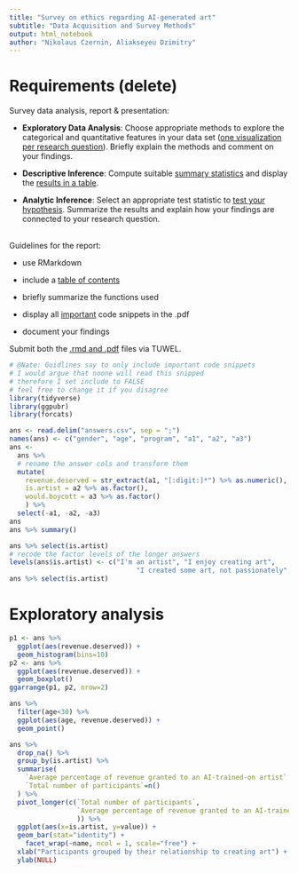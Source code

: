 ```yaml
---
title: "Survey on ethics regarding AI-generated art"
subtitle: "Data Acquisition and Survey Methods"
output: html_notebook
author: "Nikolaus Czernin, Aliakseyeu Dzimitry"
---
```


# Requirements (delete)

Survey data analysis, report & presentation:

-   **Exploratory Data Analysis**: Choose appropriate methods to explore the categorical and quantitative features in your data set ([one visualization per research question]{.underline}). Briefly explain the methods and comment on your findings.

-   **Descriptive Inference**: Compute suitable [summary statistics]{.underline} and display the [results in a table]{.underline}.

-   **Analytic Inference**: Select an appropriate test statistic to [test your hypothesis]{.underline}. Summarize the results and explain how your findings are connected to your research question.

\
Guidelines for the report:

-   use RMarkdown

-   include a [table of contents]{.underline}

-   briefly summarize the functions used

-   display all [important]{.underline} code snippets in the .pdf

-   document your findings

Submit both the [.rmd and .pdf]{.underline} files via TUWEL.

```r
# @Nate: Guidlines say to only include important code snippets
# I would argue that noone will read this snipped
# therefore I set include to FALSE
# feel free to change it if you disagree
library(tidyverse)
library(ggpubr)
library(forcats)
```

```r
ans <- read.delim("answers.csv", sep = ";")
names(ans) <- c("gender", "age", "program", "a1", "a2", "a3")
ans <-
  ans %>% 
  # rename the answer cols and transform them 
  mutate(
    revenue.deserved = str_extract(a1, "[:digit:]*") %>% as.numeric(),
    is.artist = a2 %>% as.factor(),
    would.boycott = a3 %>% as.factor()
    ) %>% 
  select(-a1, -a2, -a3)
ans
ans %>% summary()

ans %>% select(is.artist)
# recode the factor levels of the longer answers
levels(ans$is.artist) <- c("I'm an artist", "I enjoy creating art", 
                                "I created some art, not passionately", "I do not create")
ans %>% select(is.artist)
```

# Exploratory analysis

```r
p1 <- ans %>% 
  ggplot(aes(revenue.deserved)) +
  geom_histogram(bins=10)
p2 <- ans %>% 
  ggplot(aes(revenue.deserved)) +
  geom_boxplot() 
ggarrange(p1, p2, nrow=2)

```

```r
ans %>% 
  filter(age<30) %>% 
  ggplot(aes(age, revenue.deserved)) +
  geom_point()
```

```r

ans %>% 
  drop_na() %>% 
  group_by(is.artist) %>% 
  summarise(
    `Average percentage of revenue granted to an AI-trained-on artist` = mean(revenue.deserved),
    `Total number of participants`=n()
  ) %>% 
  pivot_longer(c(`Total number of participants`,
                 `Average percentage of revenue granted to an AI-trained-on artist`
                 )) %>% 
  ggplot(aes(x=is.artist, y=value)) +
  geom_bar(stat="identity") +
    facet_wrap(~name, ncol = 1, scale="free") +
  xlab("Participants grouped by their relationship to creating art") +
  ylab(NULL)

```

